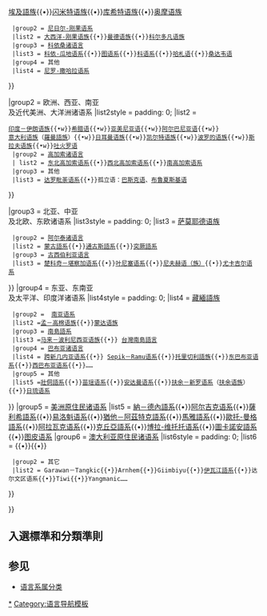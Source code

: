 {{Navbox
|name = 世界语系
|title = [[语言系属分类]]
|groupstyle = padding: 0.35em 1.0em; line-height: 1.1em; <!--reduces gap between wrapped groupname lines--> text-align: left;
|liststyle = padding: 0.25em 0; line-height: 1.4em; <!--otherwise lists can appear to form continuous whole-->
| image =
[[File:Languages world map-transparent background.svg|140px]]
|group1 = 非洲和西南亚洲诸语系
|list1style = padding: 0;<!--subgroups in use-->
|list1 =
 {{Navbox subgroups
  |groupstyle = width:7.25em; font-weight:normal; <!--as above-->
  |liststyle = padding:0.25em 0; line-height:1.4em; width:auto; <!--as above-->
  |group1 = [[亚非语系]]
  |list1 = [[柏柏尔语族]]{{•}}[[乍得语族]]{{•}}[[埃及语|埃及語族]]{{•}}[[闪米特语族]]{{•}}[[库希特语族]]{{•}}[[奥摩语族]]
  |group2 = [[尼日尔-刚果语系]]
  |list2 = [[大西洋-刚果语族]]{{•}}[[曼德语族]]{{•}}[[科尔多凡语族]]
  |group3 = [[科依桑语系|科依桑诸语言]]
  |list3 = [[科依-瓜地语系]]{{•}}[[图语系]]{{•}}[[科语系]]{{•}}[[哈札语]]{{•}}[[桑达韦语]]
  |group4 = 其他
  |list4 = [[尼罗-撒哈拉语系]]
}}

|group2 = 欧洲、西亚、南亚<br />及近代美洲、大洋洲诸语系
|list2style = padding: 0;<!-- subgroups in use -->
|list2 =
 {{Navbox subgroups
  |groupstyle = width: 7.25em; font-weight: normal; <!-- as above -->
  |liststyle = padding: 0.25em 0; line-height: 1.4em; width: auto; <!-- as above -->
  |group1 = [[印欧语系]]
  |list1 = {{nowrap begin}}<!-- Parenthesis in list: -->[[安那托利亞語族]]{{•w}}[[印度－伊朗语族]]{{•w}}[[希腊语]]{{•w}}[[亚美尼亚语]]{{•w}}[[阿尔巴尼亚语]]{{•w}}<br />[[意大利语族]]（[[羅曼語族]]）{{•w}}[[日耳曼语族]]{{•w}}[[凯尔特语族]]{{•w}}[[波罗的语族]]{{•w}}[[斯拉夫语族]]{{•w}}[[吐火罗语]] 
  |group2 = [[高加索诸语言]]
  | list2 = [[东北高加索语系]]{{•}}[[西北高加索语系]]{{•}}[[南高加索语系]]
  |group3 = 其他
  |list3 = [[达罗毗荼语系]]{{•}}孤立语：[[巴斯克语]]、[[布鲁夏斯基语]]
}}

|group3 = 北亚、中亚<br />及北欧、东欧诸语系
|list3style = padding: 0;<!--subgroups in use-->
|list3 =
{{Navbox subgroups
  |groupstyle = width:7.25em; font-weight:normal; <!--as above-->
  |liststyle = padding:0.25em 0; line-height:1.4em; width:auto; <!--as above-->
  |group1 = [[乌拉尔语系]]
  | list1 = [[芬兰-乌戈尔语族]]{{•}}[[萨莫耶德语族]]
  |group2 = [[阿尔泰诸语言]]
  |list2 = [[蒙古語系]]{{•}}[[通古斯語系]]{{•}}[[突厥語系]]
  |group3 = [[古西伯利亚语言]]
  |list3 = [[楚科奇－堪察加语系]]{{•}}[[叶尼塞语系]]{{•}}[[尼夫赫语#方言|尼夫赫语（族）]]{{•}}[[尤卡吉尔语系]] 
}}
|group4 = 东亚、东南亚<br />及太平洋、印度洋诸语系
|list4style = padding: 0;<!--subgroups in use-->
|list4 =
{{Navbox subgroups
  |groupstyle = width:7.25em; font-weight:normal; <!--as above-->
  |liststyle = padding:0.25em 0; line-height:1.4em; width:auto; <!--as above-->
  |group1= [[汉藏语系]]
  |list1 =  [[汉语族]]{{•}}[[藏緬語族]]
  |group2 =  [[南亚语系]]
  |list2 =[[孟－高棉语族]]{{•}}[[蒙达语族]] 
  |group3 = [[南島語系]]
  |list3 =[[马来－波利尼西亚语族]]{{•}} [[台灣南島語言]] 
  |group4 = [[巴布亚诸语言]]
  |list4 = [[跨新几内亚语系]]{{•}} [[Sepik－Ramu语系]]{{•}}[[托里切利語族]]{{•}}[[东巴布亚语系]]{{•}}[[西巴布亚语系]]{{•}}……
  |group5 = 其他
  |list5 =[[壯侗語系]]{{•}}[[苗瑶语系]]{{•}}[[安达曼语系]]{{•}}[[朝鲜语系|扶余－新罗语系]]（[[扶余语系|扶余语族]]）{{•}}[[日琉语系]]
}}
|group5 = [[美洲原住民語言|美洲原住民诸语系]]
|list5 = [[納－德內語系]]{{•}}[[阿尔吉克语系]]{{•}}[[薩利希語系]]{{•}}[[易洛魁语系]]{{•}}[[猶他－阿茲特克語系]]{{•}}[[馬雅語系]]{{•}}[[歐托-曼格語系]]{{•}}[[阿拉瓦克语系]]{{•}}[[克丘亞語系]]{{•}}[[博拉-维托托语系]]{{•}}[[圖卡諾安語系]]{{•}}[[图皮语系]]
|group6 = [[澳大利亚原住民语言|澳大利亚原住民诸语系]]
|list6style = padding: 0;<!--subgroups in use-->
|list6 =
{{Navbox subgroups
  |groupstyle = width: 7.25em; font-weight:normal; <!--as above-->
  |liststyle = padding: 0.25em 0; line-height:1.4em; width:auto; <!--as above-->
  |group1 = [[帕马－恩永甘语系]]
  |list1 = {{•}}{{•}}{{•}}
  |group2 = 其它
  |list2 = Garawan－Tangkic{{•}}Arnhem{{•}}Giimbiyu{{•}}[[伊瓦江語系]]{{•}}达尔文区语系{{•}}Tiwi{{•}}Yangmanic……
}}

}}<noinclude>

{{collapsible option}}

{{Documentation}}

== 入選標準和分類準則 ==

== 参见 ==
* [[语言系属分类]]

[[Category:语系|*]]
[[Category:语言导航模板]]
</noinclude>